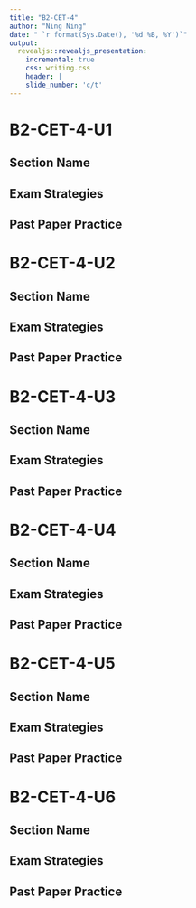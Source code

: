 ```yaml
---
title: "B2-CET-4"
author: "Ning Ning"
date: " `r format(Sys.Date(), '%d %B, %Y')`"
output:
  revealjs::revealjs_presentation:
    incremental: true
    css: writing.css
    header: |
    slide_number: 'c/t'
---
```


# B2-CET-4-U1

## Section Name

## Exam Strategies

## Past Paper Practice

# B2-CET-4-U2

## Section Name

## Exam Strategies

## Past Paper Practice

# B2-CET-4-U3

## Section Name

## Exam Strategies

## Past Paper Practice

# B2-CET-4-U4

## Section Name

## Exam Strategies

## Past Paper Practice

# B2-CET-4-U5

## Section Name

## Exam Strategies

## Past Paper Practice

# B2-CET-4-U6

## Section Name

## Exam Strategies

## Past Paper Practice

